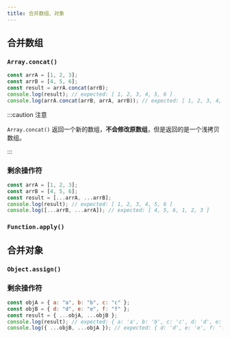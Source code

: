 ```yaml
---
title: 合并数组、对象
---
```



## 合并数组

### `Array.concat()`

```javascript title="JavaScript" showLineNumbers
const arrA = [1, 2, 3];
const arrB = [4, 5, 6];
const result = arrA.concat(arrB);
console.log(result); // expected: [ 1, 2, 3, 4, 5, 6 ]
console.log(arrA.concat(arrB, arrA, arrB)); // expected: [ 1, 2, 3, 4, 5, 6, 1, 2, 3, 4, 5, 6 ]
```

:::caution 注意

`Array.concat()` 返回一个新的数组，**不会修改原数组**，但是返回的是一个<TH>浅拷贝</TH>数组。

:::

### 剩余操作符

```javascript title="JavaScript" showLineNumbers
const arrA = [1, 2, 3];
const arrB = [4, 5, 6];
const result = [...arrA, ...arrB];
console.log(result); // expected: [ 1, 2, 3, 4, 5, 6 ]
console.log([...arrB, ...arrA]); // expected: [ 4, 5, 6, 1, 2, 3 ]
```

### `Function.apply()`

## 合并对象

### `Object.assign()`

### 剩余操作符

```javascript title="JavaScript" showLineNumbers
const objA = { a: "a", b: "b", c: "c" };
const objB = { d: "d", e: "e", f: "f" };
const result = { ...objA, ...objB };
console.log(result); // expected: { a: 'a', b: 'b', c: 'c', d: 'd', e: 'e', f: 'f' }
console.log({ ...objB, ...objA }); // expected: { d: 'd', e: 'e', f: 'f', a: 'a', b: 'b', c: 'c' }
```
